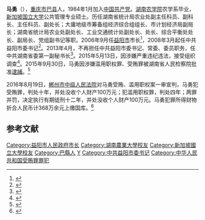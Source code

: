 '''马勇'''（{{bd|1957年|1月||catIdx=M马}}），[[重庆市|重庆市]][[巴县_(北周)|巴县]]人，1984年1月加入[[中国共产党|中国共产党]]。[[湖南农学院|湖南农学院]]农学系毕业，[[新加坡国立大学|新加坡国立大学]]公共管理专业硕士。历任湖南省统计局农业处副主任科员、副科长、主任科员、副处长；大庸地级市筹备组经济综合组组长、市计划经济局副局长；湖南省统计局农业处副处长、工业交通统计处副处长、处长、综合平衡处处长、副局长、党组副书记等职。2006年9月任[[益阳市|益阳市]]市长<ref>{{cite web|url=http://www.people.com.cn/GB/70110/70114/4831493.html|title=黄兰香、马勇、李亿龙分任岳阳益阳怀化代市长|work=人民网|accessdate=2011-12-15|archive-date=2014-04-27|archive-url=https://web.archive.org/web/20140427232303/http://www.people.com.cn/GB/70110/70114/4831493.html|dead-url=no}}</ref>，2008年3月起任中共益阳市委书记<ref>{{cite web|url=http://mt.rednet.cn/Articles/08/03/28/917931.HTM|title=马勇任市委书记 胡衡华提名为市长候选人|work=红网|deadurl=yes|archiveurl=https://web.archive.org/web/20140427223307/http://mt.rednet.cn/Articles/08/03/28/917931.HTM|archivedate=2014-04-27}}</ref>。2013年4月，不再担任中共益阳市委书记、常委、委员职务，任中共湖南省委第一副秘书长<ref>{{cite web|title=益阳原市委书记马勇任湖南省委副秘书长|url=http://district.ce.cn/newarea/sddy/201304/07/t20130407_24266669.shtml|accessdate=2013-04-07|publisher=中国经济网|archive-date=2013-04-24|archive-url=https://web.archive.org/web/20130424041920/http://district.ce.cn/newarea/sddy/201304/07/t20130407_24266669.shtml|dead-url=no}}</ref>。2015年5月13日，因涉嫌严重违纪违法，接受组织调查<ref>{{cite web|url=http://www.ccdi.gov.cn/yw/201505/t20150513_56377.html|title=湖南省委副秘书长马勇接受组织调查|publisher=中央纪委监察部网站|accessdate=2015-05-13|archive-date=2015-05-16|archive-url=https://web.archive.org/web/20150516024454/http://www.ccdi.gov.cn/yw/201505/t20150513_56377.html|dead-url=no}}</ref>。2015年9月30日，马勇因涉嫌滥用职权罪、受贿罪被湖南省人民检察院批准[[逮捕|逮捕]]。<ref>{{Cite web |url=http://news.youth.cn/gn/201510/t20151002_7173791.htm |title=湖南省委原副秘书长马勇被决定逮捕 涉滥用职权 |accessdate=2015-10-02 |archive-date=2015-10-02 |archive-url=https://web.archive.org/web/20151002200030/http://news.youth.cn/gn/201510/t20151002_7173791.htm |dead-url=no }}</ref>

2016年8月19日，[[郴州市|郴州市]][[中级人民法院|中级人民法院]]对马勇受贿、滥用职权案一审宣判，马勇犯受贿罪，判处十年，并处没收个人财产100万元；犯滥用职权罪，判处四年；两罪并罚，决定执行有期徒刑十二年，并处没收个人财产100万元。马勇犯罪所得财物折合人民币计368万余元上缴国库。<ref>{{Cite web |url=http://news.xinhuanet.com/legal/2016-08/20/c_129243889.htm |title=益阳市委原书记马勇一审获刑十二年 |accessdate=2016-08-27 |archive-date=2016-08-21 |archive-url=https://web.archive.org/web/20160821182823/http://news.xinhuanet.com/legal/2016-08/20/c_129243889.htm |dead-url=no }}</ref>

==参考文献==
{{reflist}}

{{start box}}
{{s-ppo|cpc}}
{{s-before|？}}
{{s-title|[[中国共产党湖南省委员会|中国共产党湖南省委员会]]副秘书长|2013年4月-2015年5月}} 
{{s-after|[[魏旋君|魏旋君]]|rows=2}}
{{s-before|[[蒋作斌|蒋作斌]]}}
{{s-title|[[中国共产党益阳市委员会|中国共产党益阳市委员会]]书记|2008年3月-2013年3月}} 
{{s-gov|prc}}
{{s-before|[[刘国湘|刘国湘]]}}
{{s-title|[[益阳市人民政府|益阳市人民政府]]市长|2006年9月-2008年3月}} 
{{s-after|[[胡衡华|胡衡华]]}}
{{end box}}

{{中共十八大到十九大期间的反腐败工作}}
{{DEFAULTSORT:Ma}}
[[Category:益阳市人民政府市长|Category:益阳市人民政府市长]]
[[Category:湖南農業大學校友|Category:湖南農業大學校友]]
[[Category:新加坡國立大學校友|Category:新加坡國立大學校友]]
[[Category:巴縣人|Category:巴縣人]]
[[Category:马姓|Y]]
[[Category:中共益阳市委书记|Category:中共益阳市委书记]]
[[Category:中华人民共和国受贿罪罪犯|Category:中华人民共和国受贿罪罪犯]]